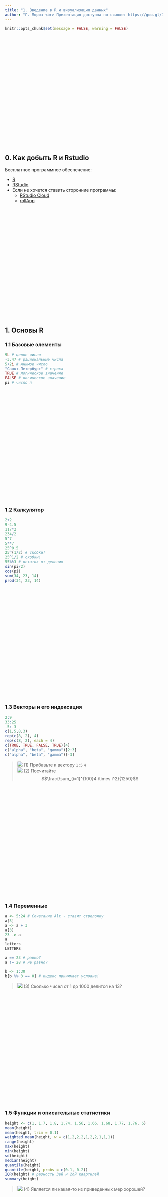 ```yaml
---
title: "1. Введение в R и визуализация данных"
author: "Г. Мороз <br> Презентация доступна по ссылке: https://goo.gl/78y9br"
---
```


```r
knitr::opts_chunk$set(message = FALSE, warning = FALSE)
```

<style>
.parallax {
    /* The image used */
    background-image: url("1_logo.jpg");

    /* Set a specific height */
    min-height: 350px; 

    /* Create the parallax scrolling effect */
    background-attachment: fixed;
    background-position: center;
    background-repeat: no-repeat;
    background-size: auto;
}
</style>

<div class="parallax"></div>

## 0. Как добыть R и Rstudio

Бесплатное программное обеспечение:

* [R](https://cran.r-project.org/)
* [RStudio](https://www.rstudio.com/products/rstudio/download/#download)
* Если не хочется ставить сторонние программы:
    * [RStudio Cloud](https://rstudio.cloud/)
    * [rollApp](https://www.rollapp.com/app/rstudio)

<div class="parallax"></div>

## 1. Основы R
### 1.1 Базовые элементы
```r
9L # целое число
-3.47 # рациональные числа
5+2i # мнимое число
"Санкт-Петербург" # строка
TRUE # логическое значение
FALSE # логическое значение
pi # число π
```

<div class="parallax"></div>

### 1.2 Калкулятор
```r
2+2
9-4.5
117*2
234/2
5^7
5**7
25^0.5
25^(1/2) # скобки!
25^1/2 # скобки!
55%%3 # остаток от деления
sin(pi/2)
cos(pi)
sum(34, 23, 14)
prod(34, 23, 14)
```

<div class="parallax"></div>

### 1.3 Векторы и его индексация
```r
2:9
33:25
-5:-3
c(1,5,8,3)
rep(c(8, 2), 4)
rep(c(8, 2), each = 4)
c(TRUE, TRUE, FALSE, TRUE)[4]
c("alpha", "beta", "gamma")[2:3]
c("alpha", "beta", "gamma")[-3]
```

> ![](think.png) (1) Прибавьте к вектору `1:5` `4` <br>
> ![](think2.png) (2) Посчитайте $$\frac{\sum_{i=1}^{100}4 \times i^2}{1250}$$

<div class="parallax"></div>

### 1.4 Переменные
```r
a <- 5:24 # Сочетание Alt - ставит стрелочку
a[3]
a <- a + 3
a[3]
23 -> a
a
letters
LETTERS

a == 23 # равно?
a != 28 # не равно?

b <- 1:30
b[b %% 3 == 0] # индекс принимает условие!
```

> ![](think.png) (3) Сколько чисел от 1 до 1000 делится на 13?


<div class="parallax"></div>

### 1.5 Функции и описательные статистики
```r
height <- c(1, 1.7, 1.8, 1.74, 1.56, 1.66, 1.68, 1.77, 1.76, 6)
mean(height)
mean(height, trim = 0.1)
weighted.mean(height, w = c(1,2,2,2,1,2,2,1,1,1))
range(height)
max(height)
min(height)
sd(height)
median(height)
quantile(height)
quantile(height, probs = c(0.1, 0.2))
IQR(height) # разность 3ей и 2ой квартилей
summary(height)
```
> ![](think2.png) (4) Является ли какая-то из приведенных мер хорошей?

<div class="parallax"></div>

### 1.6 Датафрейм и его индексация
```r
df <- data.frame(name = c("a", "b", "c", "d", "f"),
           height = c(1.76, 1.56, 1.45, 1.94, 1.81),
           brown_hair = c(FALSE, TRUE, FALSE, TRUE, TRUE))
df
head(df)
tail(df)
summary(df)
df[1,]
df[,2]
```


<div class="parallax"></div>

### 1.7 Считывание файлов в R
```r
df <- read.table("путь к файлу")
df <- read.table("интернет ссылка")
df <- read.table(...) # разделитель: запятая
df <- read.table(..., sep = "\t") # разделитель: табуляция
df <- read.table(..., sep = ";") # разделитель: точка с запятой
```

<div class="parallax"></div>

### 1.8 Работа с пакетами
```r
install.packages("ggplot2") #  установить пакет
library("ggplot2") #  включить пакет
```


<div class="parallax"></div>

## 2. Визуализация в R: `ggplot2`
### 2.1.1 Почему визуализация? Anscombe's quartet
В работе Anscombe, F. J. (1973). "Graphs in Statistical Analysis" представлены [следующие данные](https://goo.gl/KuuzYy):

```r
library(tidyverse)
quartet <- read.csv("https://goo.gl/KuuzYy")
quartet
```

```r
quartet %>% 
  group_by(dataset) %>% 
  summarise(mean_X = mean(x),
            mean_Y = mean(y),
            sd_X = sd(x),
            sd_Y = sd(y),
            cor = cor(x, y),
            n_obs = n()) %>% 
  select(-dataset) %>% 
  round(., 2)
```

```r
ggplot(data = quartet, aes(x, y))+
  geom_point()+
  geom_smooth(method = "lm", se = F)+
  facet_wrap(~dataset)+
  theme_bw()
```

### 2.1.2 Почему визуализация? Datasaurus
В раблоте [Matejka and Fitzmaurice (2017) "Same Stats, Different Graphs"](https://www.autodeskresearch.com/sites/default/files/SameStats-DifferentGraphs.pdf) представлены [следующие данные](https://goo.gl/gtaunr):

```r
datasaurus <- read_tsv("https://goo.gl/gtaunr")
datasaurus
datasaurus %>% 
  group_by(dataset) %>% 
  summarise(mean_X = mean(x),
            mean_Y = mean(y),
            sd_X = sd(x),
            sd_Y = sd(y),
            cor = cor(x, y),
            n_obs = n()) %>% 
  select(-dataset) %>% 
  round(., 1)
datasaurus %>% 
  ggplot(aes(x, y))+
  geom_point()+
  facet_wrap(~dataset)+
  theme_bw()
```

<div class="parallax"></div>

### 2.2 Data
Дальше все примеры будут приводится на основании результатов работы [Chi-kuk 2007](http://goo.gl/MKfSc6). В эксперименте проверялась связь акустических мер и результатов перцептивного восприятия сексуальной ориентации. Носителей кантонского диалекта китайского языка попросили послушать записи носителей кантонского диалекта и оценить ориентацию тех, кого они слушали. В датасете 14 носителей и следующие переменные:

* длительность [s] (_s.duration.ms_)
* длительность гласного (_vowel.duration.ms_)
* среднее значение частоты основного тона (_average.f0.Hz_)
* разброс значений частоты основного тона (_f0.range.Hz_)
* доля оценок как гомосексуала (_perceived.as.homo_)
* доля оценок как гетеросексуала (_perceived.as.hetero_)
* ориентация носителей (_orientation_)
* возраст носителей (_age_)

Скачиваем данные:
```r
homo <- read.csv("http://goo.gl/Zjr9aF")
homo
```

Предлагаю пробовать повторять все примеры с другим датасетом, представленным М. Даниэлем. Это данные из интервью с носителями одного из северных диалектов селения Устья. В датасете 62 носителя и следующие переменные:

* год рождения (_year_)
* пол (_gender_)
* количество консервативных употреблений (_cons_)
* количество инновационных употреблений (_inn_)
* количество всех употреблений (_total_)
 
```r
ustya <- read.csv("https://goo.gl/CP5wPG", sep = "\t")
ustya
```


<div class="parallax"></div>

### 2.3.1 Scaterplot

```r
ggplot(data = homo, aes(s.duration.ms, vowel.duration.ms)) +
  geom_point()
```

### 2.3.2 Scaterplot: цвет

```r
ggplot(data = homo, aes(s.duration.ms, vowel.duration.ms,
                        color = orientation)) +
  geom_point()
```

### 2.3.3 Scaterplot: форма

```r
ggplot(data = homo, aes(s.duration.ms, vowel.duration.ms,
                        shape = orientation)) +
  geom_point(color = "darkgreen")
```

### 2.3.4 Scaterplot: размер
```r
ggplot(data = homo, aes(s.duration.ms, vowel.duration.ms,
                        size = age)) +
  geom_point()
```

### 2.3.5 Scaterplot: текст

```r
levels(homo$orientation) <- c("⚣", "⚤")
ggplot(data = homo, aes(s.duration.ms, vowel.duration.ms,
                        label = orientation, fill = orientation)) +
  geom_label()
ggplot(data = homo, aes(s.duration.ms, vowel.duration.ms,
                        label = orientation, fill = orientation)) +
  geom_text()
#  Но для дальнейшей лекции имеет смысл вернуть обратно.
levels(homo$orientation) <- c("homo", "hetero")
```

### 2.3.6 Scaterplot: заголовки
```r
ggplot(data = homo, aes(s.duration.ms, vowel.duration.ms)) +
  geom_point()+
  labs(title = "length of [s] vs. length of vowels",
       subtitle = "based on 14 speakers of Cantonese",
       caption = "data from [Chi kuk 2007]")
```

### 2.3.7 Scaterplot: оси
```r
ggplot(data = homo, aes(s.duration.ms, vowel.duration.ms)) +
  geom_point()+
  xlab("duration of [s] in ms")+
  ylab("vowel duration in ms")
```

### 2.3.8 Scaterplot: rug
```r
ggplot(data = homo, aes(s.duration.ms, vowel.duration.ms, color = orientation)) +
  geom_point() +
  geom_rug()
```

### 2.3.9 Scaterplot: линии

```r
ggplot(data = homo, aes(s.duration.ms, vowel.duration.ms)) +
  geom_point() +
  geom_hline(yintercept = mean(homo$vowel.duration.ms))+
  geom_vline(xintercept = 60)
```

```r
ggplot(data = homo, aes(s.duration.ms, vowel.duration.ms)) +
  geom_point() +
  geom_hline(yintercept = 120, linetype = 2)+
  geom_vline(xintercept = 60, size = 5)
```

```r
ggplot(data = homo, aes(s.duration.ms, vowel.duration.ms)) +
  geom_point() +
  geom_hline(yintercept = 120, linetype = 4)+
  geom_vline(xintercept = 60, color = "blue")
```

### 2.3.10 Scaterplot: дополнительная аннотация
The function `annotate` adds geoms to a plot.
```r
ggplot(data = homo, aes(s.duration.ms, vowel.duration.ms)) +
  geom_point()+
  annotate(geom = "rect", xmin = 77, xmax = 79,
             ymin = 117, ymax = 122, fill = "red", alpha = 0.2) + 
  annotate(geom = "text", x = 78, y = 125,
             label = "Who is that?\n Outlier?")
```

<div class="parallax"></div>

### 2.4.1 Barplots

Существует две возможности:

* не аггрегированные данные
```r
head(homo[, c(1, 9)])
```

* аггрегированные данные
```r
head(homo[, c(1, 10)])
```

#### 2.4.1.1 Barplots:  неаггрегированые данные

```r
ggplot(data = homo, aes(orientation)) +
  geom_bar()
```

#### 2.4.1.2 Barplots:  аггрегированые данные

```r
ggplot(data = homo, aes(speaker, age)) +
  geom_col()
```

### 2.4.2 Barplots: цвет

```r
ggplot(data = homo, aes(speaker, age, fill = orientation)) +
  geom_bar(stat = "identity")
```
<div class="parallax"></div>

### 2.5.1 Ящики с усами (boxplot)
```r
ggplot(data = homo, aes(orientation, s.duration.ms)) +
  geom_boxplot()
```

### 2.5.2 Ящики с усами: точки
```r
ggplot(data = homo, aes(orientation, s.duration.ms)) +
  geom_boxplot()+
  geom_point()
```

### 2.5.3 Ящики с усами: jitter
```r
ggplot(data = homo, aes(orientation, s.duration.ms)) +
  geom_boxplot() +
  geom_jitter(width = 0.5)
```

### 2.5.4 Violinplot
```r
ggplot(data = homo, aes(orientation, s.duration.ms)) +
  geom_violin() +
  geom_jitter()
```

<div class="parallax"></div>

### 2.6.1 Гистограмма

```r
ggplot(data = homo, aes(s.duration.ms)) +
  geom_histogram()
```

Сколько нужно ячеек?

* [Sturgers 1926] _nclass.Sturges(adyghe$F1)_
* [Scott 1979] _nclass.scott(adyghe$F1)_
* [Freedman, Diaconis 1981] _nclass.FD(adyghe$F1)_

```r
ggplot(data = homo, aes(s.duration.ms)) +
  geom_histogram(bins = nclass.FD(homo$s.duration.ms))
```

### 2.6.2 Гистограмма: цвет

```r
ggplot(data = homo, aes(s.duration.ms)) +
  geom_histogram(fill = "lightblue")
```

<div class="parallax"></div>

### 2.7.1 График плотности

```r
ggplot(data = homo, aes(s.duration.ms)) +
  geom_density()
```

### 2.7.2 График плотности: цвет

```r
ggplot(data = homo, aes(s.duration.ms)) +
  geom_density(fill = "lightblue")
```

### 2.7.3 График плотности: несколько графиков

```r
ggplot(data = homo, aes(s.duration.ms, fill = orientation)) +
  geom_density()
```

```r
ggplot(data = homo, aes(s.duration.ms, fill = orientation)) +
  geom_density(alpha = 0.2)
```

### 2.7.4 Joy plot
```r
library(ggjoy)
ggplot(data = homo, aes(s.duration.ms, orientation)) +
  geom_joy()
```

```r
ggplot(data = homo, aes(s.duration.ms, orientation, fill = orientation)) +
  geom_joy()
```

<div class="parallax"></div>

### 2.8.1 Facets: `facet_wrap()`
```r
ggplot(data = homo, aes(speaker, s.duration.ms))+
  geom_point() + 
  facet_wrap(~orientation)
```

```r
ggplot(data = homo, aes(speaker, s.duration.ms))+
  geom_point() + 
  facet_wrap(~orientation, scales = "free")
```

```r
ggplot(data = homo, aes(speaker, s.duration.ms))+
  geom_point() + 
  facet_wrap(~orientation, scales = "free_x")
```

### 2.8.2 Facets: `facet_grid()`
```r
homo$older_then_28 <- ifelse(homo$age > 28, "older", "younger")
ggplot(data = homo, aes(speaker, s.duration.ms))+
  geom_point() + 
  facet_wrap(older_then_28~orientation, scales = "free_x")
```

```r
ggplot(data = homo, aes(speaker, s.duration.ms))+
  geom_point() + 
  facet_grid(older_then_28~orientation, scales = "free_x")
```

```r
ggplot(data = homo, aes(speaker, s.duration.ms))+
  geom_point() + 
  facet_grid(older_then_28~orientation, scales = "free_x", margins = TRUE)
```

```r
ggplot(data = homo, aes(speaker, s.duration.ms))+
  # Можно добавить geom без групирующей переменной!
  geom_point(data = homo[,-9], aes(speaker, s.duration.ms), color = "grey") + 
  geom_point() + 
  facet_wrap(~orientation)+
  theme_bw()
```

<div class="parallax"></div>